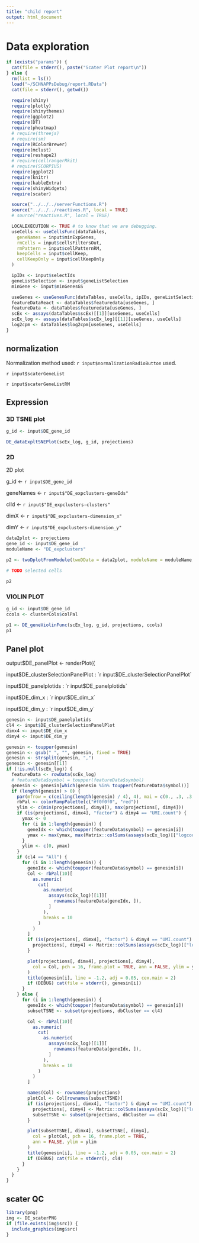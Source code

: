 ```yaml
---
title: "child report"
output: html_document
---
```


# Data exploration

```r
if (exists("params")) {
  cat(file = stderr(), paste("Scater Plot report\n"))
} else {
  rm(list = ls())
  load("~/SCHNAPPsDebug/report.RData")
  cat(file = stderr(), getwd())

  require(shiny)
  require(plotly)
  require(shinythemes)
  require(ggplot2)
  require(DT)
  require(pheatmap)
  # require(threejs)
  # require(sm)
  require(RColorBrewer)
  require(mclust)
  require(reshape2)
  # require(cellrangerRkit)
  # require(SCORPIUS)
  require(ggplot2)
  require(knitr)
  require(kableExtra)
  require(shinyWidgets)
  require(scater)

  source("../../../serverFunctions.R")
  source("../../../reactives.R", local = TRUE)
  # source("reactives.R", local = TRUE)

  LOCALEXECUTION <- TRUE # to know that we are debugging.
  useCells <- useCellsFunc(dataTables,
    geneNames = input$minExpGenes,
    rmCells = input$cellsFiltersOut,
    rmPattern = input$cellPatternRM,
    keepCells = input$cellKeep,
    cellKeepOnly = input$cellKeepOnly
  )

  ipIDs <- input$selectIds
  geneListSelection <- input$geneListSelection
  minGene <- input$minGenesGS

  useGenes <- useGenesFunc(dataTables, useCells, ipIDs, geneListSelection, minGene)
  featureDataReact <- dataTables$featuredata[useGenes, ]
  featureData <- dataTables$featuredata[useGenes, ]
  scEx <- assays(dataTables$scEx)[[1]][useGenes, useCells]
  scEx_log <- assays(dataTables$scEx_log)[[1]][useGenes, useCells]
  log2cpm <- dataTables$log2cpm[useGenes, useCells]
}
```


## normalization

Normalization method used: `r input$normalizationRadioButton` used.


`r input$scaterGeneList`

`r input$scaterGeneListRM`


## Expression

### 3D TSNE plot

```r

g_id <- input$DE_gene_id

DE_dataExpltSNEPlot(scEx_log, g_id, projections)
```


### 2D 

2D plot 

g_id <- `r input$DE_gene_id`

geneNames <- `r input$"DE_expclusters-geneIds"`

clId <- `r input$"DE_expclusters-clusters"`

dimX <- `r input$"DE_expclusters-dimension_x"`

dimY <- `r input$"DE_expclusters-dimension_y"`


```r

data2plot <- projections
gene_id <- input$DE_gene_id
moduleName <- "DE_expclusters"

p2 <- twoDplotFromModule(twoDData = data2plot, moduleName = moduleName, input = input, projections = projections, g_id = gene_id)

# TODO selected cells

p2
```



### VIOLIN PLOT 

```r

g_id <- input$DE_gene_id
ccols <- clusterCols$colPal

p1 <- DE_geneViolinFunc(scEx_log, g_id, projections, ccols)
p1
```

## Panel plot
output$DE_panelPlot <- renderPlot({

input$DE_clusterSelectionPanelPlot : `r input$DE_clusterSelectionPanelPlot`

input$DE_panelplotids : `r input$DE_panelplotids`

input$DE_dim_x : `r input$DE_dim_x`

input$DE_dim_y : `r input$DE_dim_y`

```r

genesin <- input$DE_panelplotids
cl4 <- input$DE_clusterSelectionPanelPlot
dimx4 <- input$DE_dim_x
dimy4 <- input$DE_dim_y

genesin <- toupper(genesin)
genesin <- gsub(" ", "", genesin, fixed = TRUE)
genesin <- strsplit(genesin, ",")
genesin <- genesin[[1]]
if (!is.null(scEx_log)) {
  featureData <- rowData(scEx_log)
  # featureData$symbol = toupper(featureData$symbol)
  genesin <- genesin[which(genesin %in% toupper(featureData$symbol))]
  if (length(genesin) > 0) {
    par(mfrow = c(ceiling(length(genesin) / 4), 4), mai = c(0., .3, .3, .3))
    rbPal <- colorRampPalette(c("#f0f0f0", "red"))
    ylim <- c(min(projections[, dimy4]), max(projections[, dimy4]))
    if (is(projections[, dimx4], "factor") & dimy4 == "UMI.count") {
      ymax <- 0
      for (i in 1:length(genesin)) {
        geneIdx <- which(toupper(featureData$symbol) == genesin[i])
        ymax <- max(ymax, max(Matrix::colSums(assays(scEx_log)[["logcounts"]][geneIdx, , drop = FALSE])))
      }
      ylim <- c(0, ymax)
    }
    if (cl4 == "All") {
      for (i in 1:length(genesin)) {
        geneIdx <- which(toupper(featureData$symbol) == genesin[i])
        Col <- rbPal(10)[
          as.numeric(
            cut(
              as.numeric(
                assays(scEx_log)[[1]][
                  rownames(featureData[geneIdx, ]),
                ]
              ),
              breaks = 10
            )
          )
        ]
        if (is(projections[, dimx4], "factor") & dimy4 == "UMI.count") {
          projections[, dimy4] <- Matrix::colSums(assays(scEx_log)[["logcounts"]][geneIdx, , drop = FALSE])
        }

        plot(projections[, dimx4], projections[, dimy4],
          col = Col, pch = 16, frame.plot = TRUE, ann = FALSE, ylim = ylim
        )
        title(genesin[i], line = -1.2, adj = 0.05, cex.main = 2)
        if (DEBUG) cat(file = stderr(), genesin[i])
      }
    } else {
      for (i in 1:length(genesin)) {
        geneIdx <- which(toupper(featureData$symbol) == genesin[i])
        subsetTSNE <- subset(projections, dbCluster == cl4)

        Col <- rbPal(10)[
          as.numeric(
            cut(
              as.numeric(
                assays(scEx_log)[[1]][
                  rownames(featureData[geneIdx, ]),
                ]
              ),
              breaks = 10
            )
          )
        ]

        names(Col) <- rownames(projections)
        plotCol <- Col[rownames(subsetTSNE)]
        if (is(projections[, dimx4], "factor") & dimy4 == "UMI.count") {
          projections[, dimy4] <- Matrix::colSums(assays(scEx_log)[["logcounts"]][geneIdx, , drop = FALSE])
          subsetTSNE <- subset(projections, dbCluster == cl4)
        }

        plot(subsetTSNE[, dimx4], subsetTSNE[, dimy4],
          col = plotCol, pch = 16, frame.plot = TRUE,
          ann = FALSE, ylim = ylim
        )
        title(genesin[i], line = -1.2, adj = 0.05, cex.main = 2)
        if (DEBUG) cat(file = stderr(), cl4)
      }
    }
  }
}
```



## scater QC

```r
library(png)
img <- DE_scaterPNG
if (file.exists(img$src)) {
  include_graphics(img$src)
}
```



